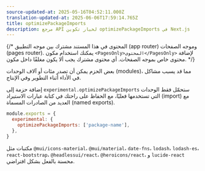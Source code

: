 ```yaml
---
source-updated-at: 2025-05-16T04:52:11.000Z
translation-updated-at: 2025-06-06T17:59:14.765Z
title: optimizePackageImports
description: مرجع API لخيار تكوين optimizePackageImports في Next.js
---
```


{/* المحتوى في هذا المستند مشترك بين موجه التطبيق (app router) وموجه الصفحات (pages router). يمكنك استخدام مكون `<PagesOnly>المحتوى</PagesOnly>` لإضافة محتوى خاص بموجه الصفحات. أي محتوى مشترك يجب ألا يكون مغلفًا داخل مكون. */}

بعض الحزم يمكن أن تصدر مئات أو آلاف الوحدات (modules)، مما قد يسبب مشاكل في الأداء أثناء التطوير وفي الإنتاج.

إضافة حزمة إلى `experimental.optimizePackageImports` ستحمّل فقط الوحدات التي تستخدمها فعليًا، مع الحفاظ على راحتك في كتابة عبارات الاستيراد (import) مع العديد من الصادرات المسماة (named exports).

```js filename="next.config.js"
module.exports = {
  experimental: {
    optimizePackageImports: ['package-name'],
  },
}
```

مكتبات مثل `@mui/icons-material`، `@mui/material`، `date-fns`، `lodash`، `lodash-es`، `react-bootstrap`، `@headlessui/react`، `@heroicons/react`، و `lucide-react` محسنة بالفعل بشكل افتراضي.